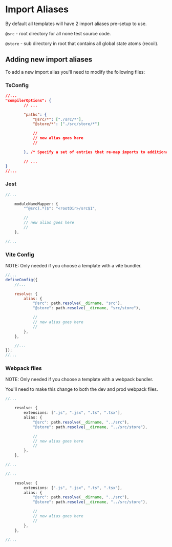 # Import Aliases

By default all templates will have 2 import aliases pre-setup to use.

`@src` - root directory for all none test source code.

`@store` - sub directory in root that contains all global state atoms (recoil).

## Adding new import aliases

To add a new import alias you'll need to modify the following files:

### TsConfig

```json filename="tsconfig.json" {5-13}
//...
"compilerOptions": {
        // ...

		"paths": {
			"@src/*": ["./src/*"],
			"@store/*": ["./src/store/*"]

            //
            // new alias goes here
            //

		}, /* Specify a set of entries that re-map imports to additional lookup locations. */

        // ...
}
//...
```

### Jest

```typescript filename="jest.config.ts" {3-9}
//...

	moduleNameMapper: {
		"^@src(.*)$": "<rootDir>/src$1",

        //
        // new alias goes here
        //
	},

//...
```

### Vite Config

NOTE: Only needed if you choose a template with a vite bundler.

```javascript filename="vite.config.js" {6-13}
//...
defineConfig({
	//...

	resolve: {
		alias: {
			"@src": path.resolve(__dirname, "src"),
			"@store": path.resolve(__dirname, "src/store"),

			//
			// new alias goes here
			//
		},
	},

	//...
});
//...
```

### Webpack files

NOTE: Only needed if you choose a template with a webpack bundler.

You'll need to make this change to both the dev and prod webpack files.

```typescript filename="webpack/webpack.dev.mjs" {5-12}
//...

	resolve: {
		extensions: [".js", ".jsx", ".ts", ".tsx"],
		alias: {
			"@src": path.resolve(__dirname, "../src"),
			"@store": path.resolve(__dirname, "../src/store"),

            //
            // new alias goes here
            //
		},
	},

//...
```

```typescript filename="webpack/webpack.prod.mjs" {5-12}
//...

	resolve: {
		extensions: [".js", ".jsx", ".ts", ".tsx"],
		alias: {
			"@src": path.resolve(__dirname, "../src"),
			"@store": path.resolve(__dirname, "../src/store"),

            //
            // new alias goes here
            //
		},
	},

//...
```
